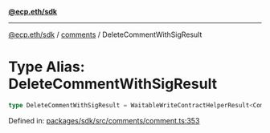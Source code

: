 [**@ecp.eth/sdk**](../../index.mdx)

***

[@ecp.eth/sdk](/sdk-reference/index.mdx) / [comments](/sdk-reference/comments/index.mdx) / DeleteCommentWithSigResult

# Type Alias: DeleteCommentWithSigResult

```ts
type DeleteCommentWithSigResult = WaitableWriteContractHelperResult<CommentManagerABIType, "CommentDeleted">;
```

Defined in: [packages/sdk/src/comments/comment.ts:353](https://github.com/ecp-eth/comments-monorepo/blob/main/packages/sdk/src/comments/comment.ts#L353)
